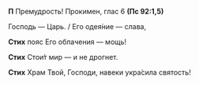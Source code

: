 **П** Премудрость! Прокимен, глас 6 **(Пс 92:1,5)**

Господь — Царь. / Его одея́ние — слава,

**Стих** пояс Его облачения — мощь!

**Стих** Стои́т мир — и не дрогнет.

**Стих** Храм Твой, Господи, навеки укра́сила святость!
